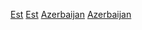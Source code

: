 [[Category:亞塞拜然事件|Est]]
[[Category:阿塞拜疆歷史|Est]]
[[Category:亞洲各國建立|Azerbaijan]]
[[Category:歐洲各國建立|Azerbaijan]]